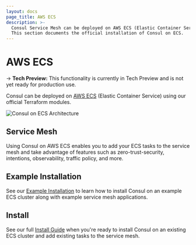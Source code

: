 ```yaml
---
layout: docs
page_title: AWS ECS
description: >-
  Consul Service Mesh can be deployed on AWS ECS (Elastic Container Service).
  This section documents the official installation of Consul on ECS.
---
```


# AWS ECS

-> **Tech Preview:** This functionality is currently in Tech Preview and is
not yet ready for production use.

Consul can be deployed on [AWS ECS](https://aws.amazon.com/ecs/) (Elastic Container Service) using our official
Terraform modules.

![Consul on ECS Architecture](/img/consul-ecs-arch.png)

## Service Mesh

Using Consul on AWS ECS enables you to add your ECS tasks to the service mesh and
take advantage of features such as zero-trust-security, intentions, observability,
traffic policy, and more.

## Example Installation

See our [Example Installation](https://github.com/hashicorp/terraform-aws-consul-ecs/tree/main/examples/dev-server-fargate)
to learn how to install Consul on an example ECS cluster along with example service mesh applications.

## Install

See our full [Install Guide](/docs/ecs/get-started/install) when you're ready to install Consul
on an existing ECS cluster and add existing tasks to the service mesh.
